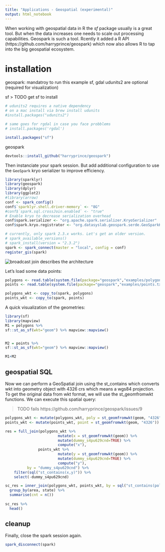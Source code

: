 ```yaml
---
title: "Applications - Geospatial (experimental)"
output: html_notebook
---
```


When working with geospatial data in R the $sf$ package usually is a great tool.
But when the data increases one needs to scale out processing capabilities.
Geospark is such a tool. Rcently it added a R API (https://github.com/harryprince/geospark) which now also allows R to tap into the big geospatial ecosystem.

# installation

geospark: mandatroy to run this example
sf, gdal udunits2 are optional (required for visualization)

sf
> TODO get sf to install

```r
# udunits2 requires a native dependency
# on a mac install via brew install udunits
#install.packages("udunits2")

# same goes for rgdal in case you face probblems
# install.packages('rgdal')

install.packages("sf")
```

geospark 

```r
devtools::install_github("harryprince/geospark")
```

Then instanciate your spark session. But add additional configuration to use the `GeoSpark` kryo serializer to improve efficiency.
```r
library(sparklyr)
library(geospark)
library(dplyr)
library(ggplot2)
#library(arrow)
conf <- spark_config()
conf$`sparklyr.shell.driver-memory` <- "8G"
#conf$`spark.sql.crossJoin.enabled` <- "true"
# Enable kryo to decrease serialization overhead
conf$spark.serializer <- "org.apache.spark.serializer.KryoSerializer"
conf$spark.kryo.registrator <- "org.datasyslab.geospark.serde.GeoSparkKryoRegistrator"

# currently, only spark 2.3.x works. Let's get an older version. 
# spark_available_versions()
# spark_install(version = "2.3.2")
spark <- spark_connect(master = "local", config = conf)
register_gis(spark)
```

![broadcast join](img/geospark-r.png) describes the architecture

Let's load some data points:

```r
polygons <- read.table(system.file(package="geospark","examples/polygons.txt"), sep="|", col.names=c("area","geom"))
points <- read.table(system.file(package="geospark","examples/points.txt"), sep="|", col.names=c("city","state","geom"))

polygons_wkt <- copy_to(spark, polygons)
points_wkt <- copy_to(spark, points)
```

A quick visualization of the geometries:
```r
library(sf)
library(mapview)
M1 = polygons %>%
sf::st_as_sf(wkt="geom") %>% mapview::mapview()


M2 = points %>%
sf::st_as_sf(wkt="geom") %>% mapview::mapview()

M1+M2
```

## geospatial SQL

Now we can perform a GeoSpatial join using the st_contains which converts wkt into geometry object with 4326 crs which means a wgs84 projection. To get the original data from wkt format, we will use the st_geomfromwkt functions. We can execute this spatial query:

> TODO fails https://github.com/harryprince/geospark/issues/9

```r
polygons_wkt <- mutate(polygons_wkt, poly = st_geomfromwkt(geom, "4326"))
points_wkt <- mutate(points_wkt, point = st_geomfromwkt(geom, "4326"))

res = full_join(polygons_wkt %>% 
                        mutate(x = st_geomfromwkt(geom)) %>%
                        mutate(dummy_s4pu629cnd=TRUE) %>% 
                        compute("x"),
               points_wkt %>% 
                        mutate(y = st_geomfromwkt(geom)) %>% 
                        mutate(dummy_s4pu629cnd=TRUE) %>% 
                        compute("y"),
          by = "dummy_s4pu629cnd") %>%
    filter(sql("st_contains(x,y)")) %>% 
    select(-dummy_s4pu629cnd) 

sc_res = inner_join(polygons_wkt, points_wkt, by = sql("st_contains(poly, point)")) %>% 
  group_by(area, state) %>%
  summarise(cnt = n())
  
sc_res %>%
  head()
```

## cleanup

Finally, close the spark session again.
```r
spark_disconnect(spark)
```
